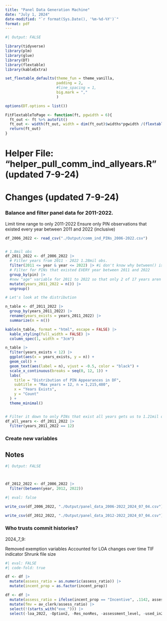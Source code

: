 ```yaml
---
title: "Panel Data Generation Machine"
date: "July 1, 2024"
date-modified: "`r format(Sys.Date(), '%m-%d-%Y')`"
format: pdf
---
```


```r
#| Output: FALSE

library(tidyverse)
library(plm)
library(glue)
library(DT)
library(flextable)
library(kableExtra)

set_flextable_defaults(theme_fun = theme_vanilla, 
                       padding = 2,
                       #line_spacing = 1,
                       big.mark = ","
                       )

options(DT.options = list())

FitFlextableToPage <- function(ft, pgwidth = 6){
  ft_out <- ft %>% autofit()
  ft_out <- width(ft_out, width = dim(ft_out)$widths*pgwidth /(flextable_dim(ft_out)$widths))
  return(ft_out)
}

```

# Helper File: "helper_pull_comm_ind_allyears.R" (updated 7-9-24)

# Changes (updated 7-9-24) 

### Balance and filter panel data for 2011-2022.

Limit time range to only 2011-2022
Ensure only PIN observations that existed every year between 2011 and 2022 (inclusive)

```r

df_2006_2022 <- read_csv("./Output/comm_ind_PINs_2006-2022.csv")


# 1.8mil obs
df_2011_2022 <- df_2006_2022 |>
  # Filter years from 2011 - 2022 1.28mil obs.
  filter(2011 <= year & year <= 2022) |> #i don't know why between() isn't working.
  # Filter for PINs that existed EVERY year between 2011 and 2022
  group_by(pin) |>
  #new "age" variable for 2011 to 2022 so that only 2 of 17 years aren't in our sample or something.
  mutate(years_2011_2022 = n()) |>
  ungroup()

# Let's look at the distribution

n_table <- df_2011_2022 |>
  group_by(years_2011_2022) |>
  rename(years_exists = years_2011_2022) |>
  summarize(n = n())

kable(n_table, format = "html", escape = FALSE) |>
  kable_styling(full_width = FALSE) |>
  column_spec(1, width = "3cm")

n_table |>
  filter(years_exists < 12) |>
  ggplot(aes(x = years_exists, y = n)) +
  geom_col() +
  geom_text(aes(label = n), vjust = -0.5, color = "black") +
  scale_x_continuous(breaks = seq(0, 12, 1)) +
  labs(
    title = "Distribution of PIN Appearances in DF",
    subtitle = "Max years = 12, n = 1,215,480",
    x = "Years Exists",
    y = "Count"
  ) +
  theme_minimal()


# Filter it down to only PINs that exist all years gets us to 1.21mil obs.
df_all_years <- df_2011_2022 |>
  filter(years_2011_2022 == 12)

```

### Create new variables

## Notes

```r
#| Output: FALSE



df_2012_2022 <- df_2006_2022 |>
  filter(between(year, 2012, 2022))

```


```r
#| eval: false

write_csv(df_2006_2022, "./Output/panel_data_2006-2022_2024_07_04.csv")

write_csv(df_2012_2022, "./Output/panel_data_2012-2022_2024_07_04.csv")

```



### Who trusts commit histories?

2024_7_9:

Removed exemption variables
Accounted for LOA changes over time
TIF indicator
Shrunk file size

```r
#| eval: FALSE
#| code-fold: true

df <- df |>
  mutate(assess_ratio = as.numeric(assess_ratio)) |>
  mutate(incent_prop = as.factor(incent_prop))

df <- df |>
  mutate(assess_ratio = ifelse(incent_prop == "Incentive", .1142, assess_ratio)) |>
  mutate(fmv = av_clerk/assess_ratio) |>
  select(!(starts_with("exe_"))) |>
  select(-loa_2022, -Option2, -Res_nonRes, -assessment_level, -used_in2021)

```
